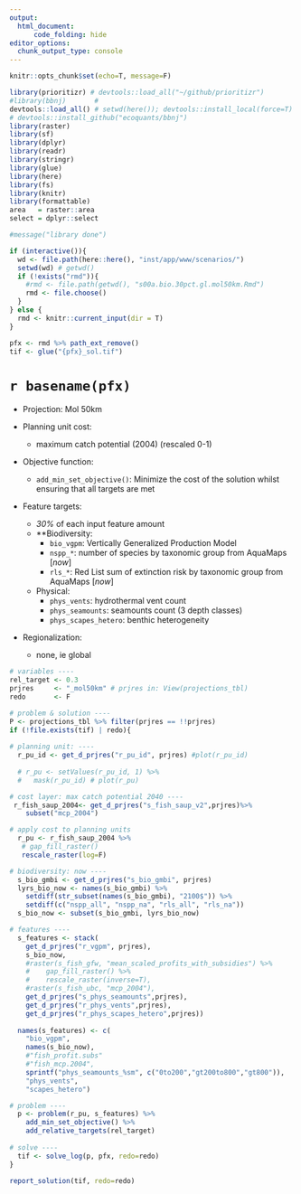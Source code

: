 ```yaml
---
output: 
  html_document:
      code_folding: hide
editor_options: 
  chunk_output_type: console
---
```


```r
knitr::opts_chunk$set(echo=T, message=F)
```

```r
library(prioritizr) # devtools::load_all("~/github/prioritizr")
#library(bbnj)       # 
devtools::load_all() # setwd(here()); devtools::install_local(force=T) 
# devtools::install_github("ecoquants/bbnj")
library(raster)
library(sf)
library(dplyr)
library(readr)
library(stringr)
library(glue)
library(here)
library(fs)
library(knitr)
library(formattable)
area   = raster::area
select = dplyr::select

#message("library done")

if (interactive()){
  wd <- file.path(here::here(), "inst/app/www/scenarios/")
  setwd(wd) # getwd()
  if (!exists("rmd")){
    #rmd <- file.path(getwd(), "s00a.bio.30pct.gl.mol50km.Rmd")
    rmd <- file.choose()
  }
} else {
  rmd <- knitr::current_input(dir = T)  
}

pfx <- rmd %>% path_ext_remove()
tif <- glue("{pfx}_sol.tif")
```

# `r basename(pfx)`

- Projection: Mol 50km

- Planning unit cost:
    - maximum catch potential (2004) (rescaled 0-1)

- Objective function:
    - `add_min_set_objective()`: Minimize the cost of the solution whilst ensuring that all targets are met 

- Feature targets:
    - _30%_ of each input feature amount
    - **Biodiversity:
        - `bio_vgpm`: Vertically Generalized Production Model
        - `nspp_*`: number of species by taxonomic group from AquaMaps [_now_]
        - `rls_*`: Red List sum of extinction risk by taxonomic group from AquaMaps [_now_]
    - Physical:
        - `phys_vents`: hydrothermal vent count
        - `phys_seamounts`: seamounts count (3 depth classes)
        - `phys_scapes_hetero`: benthic heterogeneity
  
- Regionalization:
    - none, ie global


```r
# variables ----
rel_target <- 0.3
prjres     <- "_mol50km" # prjres in: View(projections_tbl)
redo       <- F

# problem & solution ----
P <- projections_tbl %>% filter(prjres == !!prjres)
if (!file.exists(tif) | redo){
  
# planning unit: ----
  r_pu_id <- get_d_prjres("r_pu_id", prjres) #plot(r_pu_id)
  
  # r_pu <- setValues(r_pu_id, 1) %>%
  #   mask(r_pu_id) # plot(r_pu)

# cost layer: max catch potential 2040 ----
 r_fish_saup_2004<- get_d_prjres("s_fish_saup_v2",prjres)%>%
    subset("mcp_2004")

# apply cost to planning units
  r_pu <- r_fish_saup_2004 %>% 
   # gap_fill_raster()
   rescale_raster(log=F)

# biodiversity: now ----
  s_bio_gmbi <- get_d_prjres("s_bio_gmbi", prjres)
  lyrs_bio_now <- names(s_bio_gmbi) %>% 
    setdiff(str_subset(names(s_bio_gmbi), "2100$")) %>% 
    setdiff(c("nspp_all", "nspp_na", "rls_all", "rls_na"))
  s_bio_now <- subset(s_bio_gmbi, lyrs_bio_now)

# features ----
  s_features <- stack(
    get_d_prjres("r_vgpm", prjres),
    s_bio_now,
    #raster(s_fish_gfw, "mean_scaled_profits_with_subsidies") %>%
    #    gap_fill_raster() %>%
    #    rescale_raster(inverse=T),
    #raster(s_fish_ubc, "mcp_2004"),
    get_d_prjres("s_phys_seamounts",prjres),
    get_d_prjres("r_phys_vents",prjres),
    get_d_prjres("r_phys_scapes_hetero",prjres))
  
  names(s_features) <- c(
    "bio_vgpm",
    names(s_bio_now),
    #"fish_profit.subs"
    #"fish_mcp.2004",
    sprintf("phys_seamounts_%sm", c("0to200","gt200to800","gt800")),
    "phys_vents",
    "scapes_hetero")

# problem ----
  p <- problem(r_pu, s_features) %>%
    add_min_set_objective() %>% 
    add_relative_targets(rel_target)
  
# solve ----
  tif <- solve_log(p, pfx, redo=redo)
}
```


```r
report_solution(tif, redo=redo)
```



